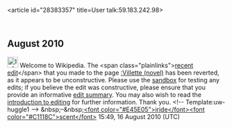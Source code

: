 <article id="28383357" title=User talk:59.183.242.98>
	<talkpage id="28383357" title="User talk:59.183.242.98">

== August 2010 ==

[[Image:Information.png|25px]] Welcome to Wikipedia. The &lt;span class=&quot;plainlinks&quot;&gt;[http://en.wikipedia.org/wiki/Villette_(novel)?diff=379234711 recent edit]&lt;/span&gt; that you made to the page [[:Villette (novel)]] has been reverted, as it appears to be unconstructive. Please use the [[Wikipedia:Sandbox|sandbox]] for testing any edits; if you believe the edit was constructive, please ensure that you provide an informative [[Help:Edit summary|edit summary]]. You may also wish to read the [[Wikipedia:Introduction|introduction to editing]] for further information. Thank you. &lt;!-- Template:uw-huggle1 --&gt; &amp;nbsp;–&amp;nbsp;[[User:Iridescent|&lt;font color=&quot;#E45E05&quot;&gt;iride&lt;/font&gt;&lt;font color=&quot;#C1118C&quot;&gt;scent&lt;/font&gt;]] 15:49, 16 August 2010 (UTC)
	</talkpage>
</article>